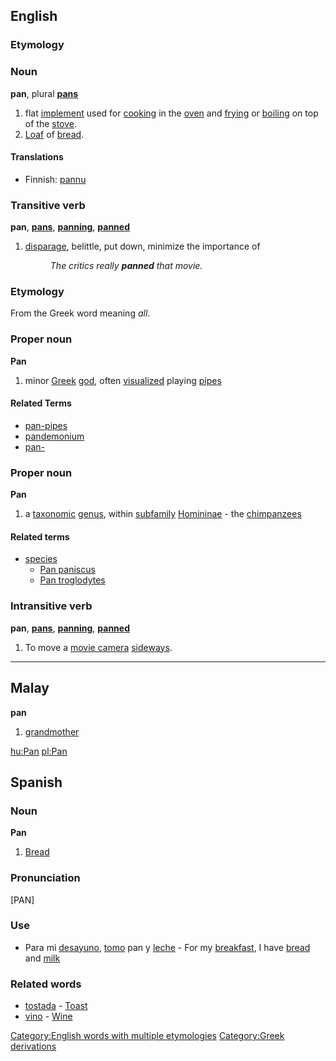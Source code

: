 ==English==
===Etymology===
{{substub}}

===Noun===
'''pan''', plural '''[[pans]]'''

# flat [[implement]] used for [[cooking]] in the [[oven]] and [[frying]] or [[boiling]] on top of the [[stove]].
# [[Loaf]] of [[bread]].

====Translations====
*Finnish: [[pannu]]

===Transitive verb===
'''pan''', '''[[pans]]''', '''[[panning]]''', '''[[panned]]'''

# [[disparage]], belittle, put down, minimize the importance of
#: ''The critics really '''panned''' that movie.''

===Etymology===
From the Greek word meaning ''all''.

===Proper noun===
'''Pan'''
# minor [[Greek]] [[god]], often [[visualized]] playing [[pipes]]
====Related Terms====
*[[pan-pipes]]
*[[pandemonium]]
*[[pan-]]

===Proper noun===
{{wikipedia}}
'''Pan'''
#a [[taxonomic]] [[genus]], within [[subfamily]] [[Homininae]] - the [[chimpanzee]]s
====Related terms====
{{wikispecies}}
*[[species]]
**[[Pan paniscus]]
**[[Pan troglodytes]]

===Intransitive verb===
'''pan''', '''[[pans]]''', '''[[panning]]''', '''[[panned]]'''

# To move a [[movie camera]] [[sideways]].

----

==Malay==
'''pan'''

# [[grandmother]]


[[hu:Pan]]
[[pl:Pan]]
[[Category:English words with multiple etymologies]]
[[Category:Greek derivations]]

==Spanish==

===Noun===

'''Pan'''

#[[Bread]]

===Pronunciation===

[PAN]

===Use===

*Para mi [[desayuno]], [[tomar|tomo]] pan y [[leche]] - For my [[breakfast]], I have [[bread]] and [[milk]]

===Related words===

*[[tostada]] - [[Toast]]
*[[vino]] - [[Wine]]